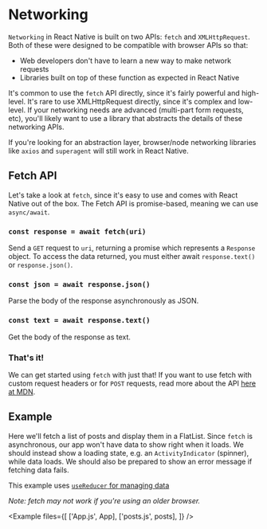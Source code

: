 
# Networking

`Networking` in React Native is built on two APIs: `fetch` and `XMLHttpRequest`. Both of these were designed to be compatible with browser APIs so that:

- Web developers don't have to learn a new way to make network requests
- Libraries built on top of these function as expected in React Native

It's common to use the `fetch` API directly, since it's fairly powerful and high-level. It's rare to use XMLHttpRequest directly, since it's complex and low-level. If your networking needs are advanced (multi-part form requests, etc), you'll likely want to use a library that abstracts the details of these networking APIs.

If you're looking for an abstraction layer, browser/node networking libraries like `axios` and `superagent` will still work in React Native.

## Fetch API

Let's take a look at `fetch`, since it's easy to use and comes with React Native out of the box. The Fetch API is promise-based, meaning we can use `async/await`.

### **`const response = await fetch(uri)`**

Send a `GET` request to `uri`, returning a promise which represents a `Response` object. To access the data returned, you must either await `response.text()` or `response.json()`.

### **`const json = await response.json()`**

Parse the body of the response asynchronously as JSON.

### **`const text = await response.text()`**

Get the body of the response as text.

### That's it!

We can get started using `fetch` with just that! If you want to use fetch with custom request headers or for `POST` requests, read more about the API [here at MDN](https://developer.mozilla.org/en-US/docs/Web/API/Fetch_API/Using_Fetch).

## Example

Here we'll fetch a list of posts and display them in a FlatList. Since `fetch` is asynchronous, our app won't have data to show right when it loads. We should instead show a loading state, e.g. an `ActivityIndicator` (spinner), while data loads. We should also be prepared to show an error message if fetching data fails.

This example uses [`useReducer` for managing data](/app/data_management/usereducer)

_Note: fetch may not work if you're using an older browser._

<Example
  files={[
    ['App.js', App],
    ['posts.js', posts],
  ]}
/>

